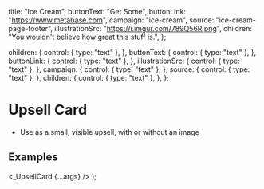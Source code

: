 
  title: "Ice Cream",
  buttonText: "Get Some",
  buttonLink: "https://www.metabase.com",
  campaign: "ice-cream",
  source: "ice-cream-page-footer",
  illustrationSrc: "https://i.imgur.com/789Q56R.png",
  children: "You wouldn't believe how great this stuff is.",
};

  children: {
    control: { type: "text" },
  },
  buttonText: {
    control: { type: "text" },
  },
  buttonLink: {
    control: { type: "text" },
  },
  illustrationSrc: {
    control: { type: "text" },
  },
  campaign: {
    control: { type: "text" },
  },
  source: {
    control: { type: "text" },
  },
  children: {
    control: { type: "text" },
  },
};

<Meta of={UpsellCardStories} />

# Upsell Card

- Use as a small, visible upsell, with or without an image

## Examples

  <ReduxProvider>
    <Flex justify="center">
      <_UpsellCard {...args} />
    </Flex>
  </ReduxProvider>
);



<Canvas>
  <Story of={UpsellCardStories.WithImage_} />
</Canvas>

<Canvas>
  <Story of={UpsellCardStories.WithoutImage_} />
</Canvas>
